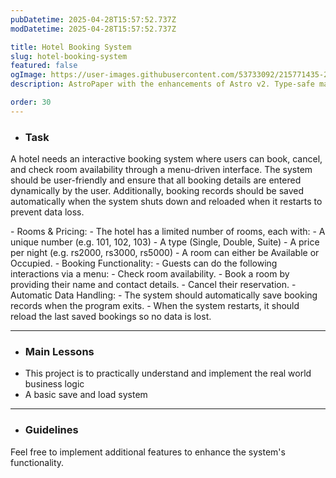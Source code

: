 ```yaml
---
pubDatetime: 2025-04-28T15:57:52.737Z
modDatetime: 2025-04-28T15:57:52.737Z

title: Hotel Booking System
slug: hotel-booking-system
featured: false
ogImage: https://user-images.githubusercontent.com/53733092/215771435-25408246-2309-4f8b-a781-1f3d93bdf0ec.png
description: AstroPaper with the enhancements of Astro v2. Type-safe markdown contents, bug fixes and better dev experience etc.

order: 30
---
```



- ### Task

A hotel needs an interactive booking system where users can book, cancel, and check room availability through a menu-driven interface. 
The system should be user-friendly and ensure that all booking details are entered dynamically by the user. Additionally, booking records should be saved 
automatically when the system shuts down and reloaded when it restarts to prevent data loss.

<CollapsibleSection title="Instructions">
- Rooms & Pricing:
    - The hotel has a limited number of rooms, each with: 
        - A unique number (e.g. 101, 102, 103)
        - A type (Single, Double, Suite)
        - A price per night (e.g. rs2000, rs3000, rs5000)
    - A room can either be Available or Occupied.
- Booking Functionality:
    - Guests can do the following interactions via a menu:
        - Check room availability.
        - Book a room by providing their name and contact details.
        - Cancel their reservation.
- Automatic Data Handling:
    - The system should automatically save booking records when the program exits.
    - When the system restarts, it should reload the last saved bookings so no data is lost.
</CollapsibleSection>

---

- ### Main Lessons

<ul class="list-[circle]">
    <li>This project is to practically understand and implement the real world business logic</li>
    <li>A basic save and load system</li>
</ul>

---

- ### Guidelines

Feel free to implement additional features to enhance the system's functionality.